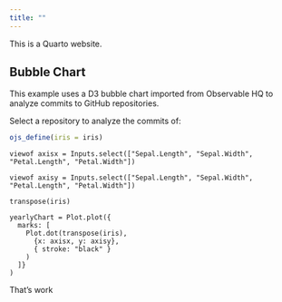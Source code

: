 ```yaml
---
title: ""
---
```


This is a Quarto website.

## Bubble Chart

This example uses a D3 bubble chart imported from Observable HQ to analyze commits to GitHub repositories.

Select a repository to analyze the commits of:

```r
ojs_define(iris = iris)
```


```ojs
viewof axisx = Inputs.select(["Sepal.Length", "Sepal.Width", "Petal.Length", "Petal.Width"])
```

```ojs
viewof axisy = Inputs.select(["Sepal.Length", "Sepal.Width", "Petal.Length", "Petal.Width"])
```

```ojs
transpose(iris)
```

```ojs
yearlyChart = Plot.plot({
  marks: [
    Plot.dot(transpose(iris), 
      {x: axisx, y: axisy}, 
      { stroke: "black" }
    )
  ]}
)
```


That's work